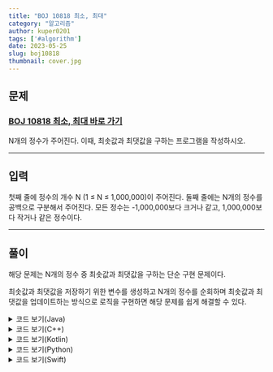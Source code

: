 ---
title: "BOJ 10818 최소, 최대"
category: "알고리즘"
author: kuper0201
tags: ['#algorithm']
date: 2023-05-25
slug: boj10818
thumbnail: cover.jpg
---

## 문제

### <a href="https://boj.kr/10818" target="_blank">BOJ 10818 최소, 최대 바로 가기</a>

N개의 정수가 주어진다. 이때, 최솟값과 최댓값을 구하는 프로그램을 작성하시오.

---

## 입력

첫째 줄에 정수의 개수 N (1 ≤ N ≤ 1,000,000)이 주어진다. 둘째 줄에는 N개의 정수를 공백으로 구분해서 주어진다. 모든 정수는 -1,000,000보다 크거나 같고, 1,000,000보다 작거나 같은 정수이다.

---

## 풀이

해당 문제는 N개의 정수 중 최솟값과 최댓값을 구하는 단순 구현 문제이다.

최솟값과 최댓값을 저장하기 위한 변수를 생성하고 N개의 정수를 순회하며 최솟값과 최댓값을 업데이트하는 방식으로 로직을 구현하면 해당 문제를 쉽게 해결할 수 있다.

<details markdown="1">
<summary>코드 보기(Java)</summary>

```javascript
import java.io.*;

public class Main {
    public static void main(String[] args) throws Exception {
        BufferedReader br = new BufferedReader(new InputStreamReader(System.in));
        int min = 1000000, max = -1000000; // 최솟값과 최댓값 초기화

        int N = Integer.parseInt(br.readLine()); // 정수의 개수 입력
        String[] s = br.readLine().split(" "); // N개의 정수 입력
        for(int i = 0; i < N; i++) {
            int num = Integer.parseInt(s[i]);
            min = (num < min) ? num : min; // 최솟값 판별
            max = (num < max) ? max : num; // 최댓값 판별
        }

        System.out.println(min +" " +max);
    }
}
```
</details>

<details markdown="1">
<summary>코드 보기(C++)</summary>

```cpp
#include <iostream>

#define fastio ios_base::sync_with_stdio(false); cin.tie(nullptr); cout.tie(nullptr)
#define endl '\n'

using namespace std;

int main() {
    fastio;
    
    int min = 1000000, max = -1000000; // 최솟값과 최댓값 초기화

    int N;
    cin >> N; // 정수의 개수 입력
    
    int num;
    for(int i = 0; i < N; i++) {
        cin >> num; // 정수 입력
        min = (num < min) ? num : min; // 최솟값 판별
        max = (num < max) ? max : num; // 최댓값 판별
    }

    cout << min << " " << max << endl;
    
    return 0;
}
```
</details>

<details markdown="1">
<summary>코드 보기(Kotlin)</summary>

```javascript
fun main(args: Array<String>) = with(System.`in`.bufferedReader()) {
    // 최솟값과 최댓값 초기화
    var min = 1000000
    var max = -1000000

    var N = readLine().toInt() // 정수의 개수 입력
    
    var s = readLine().split(" ")
    for(i in 0 until N) {
        var num = s[i].toInt() // 정수 입력
        if(num < min) { // 최솟값 판별
            min = num
        }
        
        if(num > max) { // 최댓값 판별
            max = num
        } 
    }
    
    println(min.toString() +" " +max.toString())
}
```
</details>

<details markdown="1">
<summary>코드 보기(Python)</summary>

```python
from sys import stdin

def main():
    # 최솟값과 최댓값 초기화
    min = 1000000
    max = -1000000

    # 정수의 개수 입력
    N = int(stdin.readline())

    s = stdin.readline().split(' ')
    for i in range(0, N):
        num = int(s[i])
        if num < min:
            min = num

        if num > max:
            max = num

    print(str(min) +" " +str(max))
    
if __name__ == "__main__":
    main()
```
</details>

<details markdown="1">
<summary>코드 보기(Swift)</summary>

```cpp
import Foundation

func main() {
    // 최솟값과 최댓값 초기화
    var min = 1000000
    var max = -1000000
    
    var N = Int(readLine()!)! // 정수의 개수 입력
        
    var s = readLine()!.split(separator: " ")
    for i in 0..<N {
        var num = Int(s[i])! // 정수 입력
        if(num < min) { // 최솟값 판별
            min = num
        }
            
        if(num > max) { // 최댓값 판별
            max = num
        }
    }
    
    print(min, max)
}

main()
```
</details>

